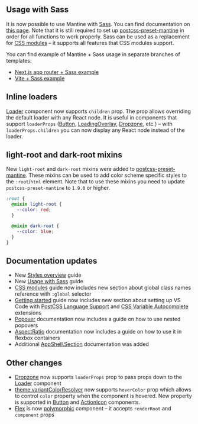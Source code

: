 

## Usage with Sass

It is now possible to use Mantine with [Sass](https://sass-lang.com/). You can find documentation
on [this page](/styles/sass/). Note that it is still required to set up [postcss-preset-mantine](/styles/postcss-preset/)
in order for all functions to work properly. Sass can be used as a replacement for [CSS modules](/styles/css-modules/)
– it supports all features that CSS modules support.

You can find example of Mantine + Sass usage in separate branches of templates:

- [Next.js app router + Sass example](https://github.com/mantinedev/next-app-template/tree/sass)
- [Vite + Sass example](https://github.com/mantinedev/vite-template/tree/sass)

## Inline loaders

[Loader](/core/loader/) component now supports `children` prop. The prop allows overriding the default
loader with any React node. It is useful in components that support `loaderProps` ([Button](/core/button/), [LoadingOverlay](/core/loading-overlay/), [Dropzone](/others/dropzone/), etc.)
– with `loaderProps.children` you can now display any React node instead of the loader.

<Demo data={LoadingOverlayDemos.customLoader} />

## light-root and dark-root mixins

New `light-root` and `dark-root` mixins were added to [postcss-preset-mantine](/styles/postcss-preset/).
These mixins can be used to add color scheme specific styles to the `:root`/`html` element.
Note that to use these mixins you need to update `postcss-preset-mantine` to `1.9.0` or higher.

```scss
:root {
  @mixin light-root {
    --color: red;
  }

  @mixin dark-root {
    --color: blue;
  }
}
```

## Documentation updates

- New [Styles overview](/styles/styles-overview/) guide
- New [Usage with Sass](/styles/sass/) guide
- [CSS modules](/styles/css-modules/) guide now includes new section about global class names reference with `:global` selector
- [Getting started](/getting-started/#set-up-vs-code) guide now includes new section about setting up VS Code with [PostCSS Language Support](https://marketplace.visualstudio.com/items?itemName=csstools.postcss) and [CSS Variable Autocomplete](https://marketplace.visualstudio.com/items?itemName=vunguyentuan.vscode-css-variables) extensions
- [Popover](/core/popover/#nested-popovers) documentation now includes a guide on how to use nested popovers
- [AspectRatio](/core/aspect-ratio/) documentation now includes a guide on how to use it in flexbox containers
- Additional [AppShell.Section](/core/app-shell/) documentation was added

## Other changes

- [Dropzone](/others/dropzone/) now supports `loaderProps` prop to pass props down to the [Loader](/core/loader/) component
- [theme.variantColorResolver](/theming/colors/#colors-variant-resolver) now supports `hoverColor` prop which allows to control `color` property when the component is hovered. New property is supported in [Button](/core/button/) and [ActionIcon](/core/action-icon/) components.
- [Flex](/core/flex/) is now [polymorphic](/guides/polymorphic/) component – it accepts `renderRoot` and `component` props
